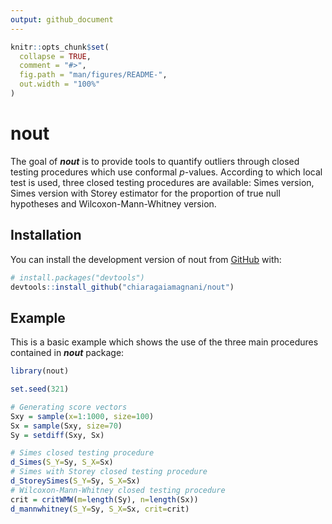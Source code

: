 ```yaml
---
output: github_document
---
```


<!-- README.md is generated from README.Rmd. Please edit that file -->

```r
knitr::opts_chunk$set(
  collapse = TRUE,
  comment = "#>",
  fig.path = "man/figures/README-",
  out.width = "100%"
)
```

# nout

<!-- badges: start -->
<!-- badges: end -->

The goal of ***nout*** is to provide tools to quantify outliers through closed testing procedures which use conformal *p*-values. According to which local test is used, three closed testing procedures are available: Simes version, Simes version with Storey estimator for the proportion of true null hypotheses and Wilcoxon-Mann-Whitney version.

## Installation

You can install the development version of nout from [GitHub](https://github.com/) with:

``` r
# install.packages("devtools")
devtools::install_github("chiaragaiamagnani/nout")
```

## Example

This is a basic example which shows the use of the three main procedures contained in ***nout*** package:

```r
library(nout)

set.seed(321)

# Generating score vectors
Sxy = sample(x=1:1000, size=100)
Sx = sample(Sxy, size=70)
Sy = setdiff(Sxy, Sx)

# Simes closed testing procedure
d_Simes(S_Y=Sy, S_X=Sx)
# Simes with Storey closed testing procedure
d_StoreySimes(S_Y=Sy, S_X=Sx)
# Wilcoxon-Mann-Whitney closed testing procedure
crit = critWMW(m=length(Sy), n=length(Sx))
d_mannwhitney(S_Y=Sy, S_X=Sx, crit=crit)



```


<!--You'll still need to render `README.Rmd` regularly, to keep `README.md` up-to-date. `devtools::build_readme()` is handy for this. You could also use GitHub Actions to re-render `README.Rmd` every time you push. An example workflow can be found here: <https://github.com/r-lib/actions/tree/v1/examples>. -->

<!-- You can also embed plots, for example: -->

<!-- ```{r pressure, echo = FALSE} -->
<!-- plot(pressure) -->
<!-- ``` -->

<!-- In that case, don't forget to commit and push the resulting figure files, so they display on GitHub and CRAN. -->

